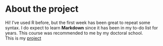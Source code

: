 
# About the project

Hi! I've used R before, but the first week has been great to repeat some syntax. I do expect to learn **Markdown** since it has been in my to-do list for years. This course was recommended to me by my doctoral school.   
This is my [project](https://github.com/dobrego/IODS-project)
